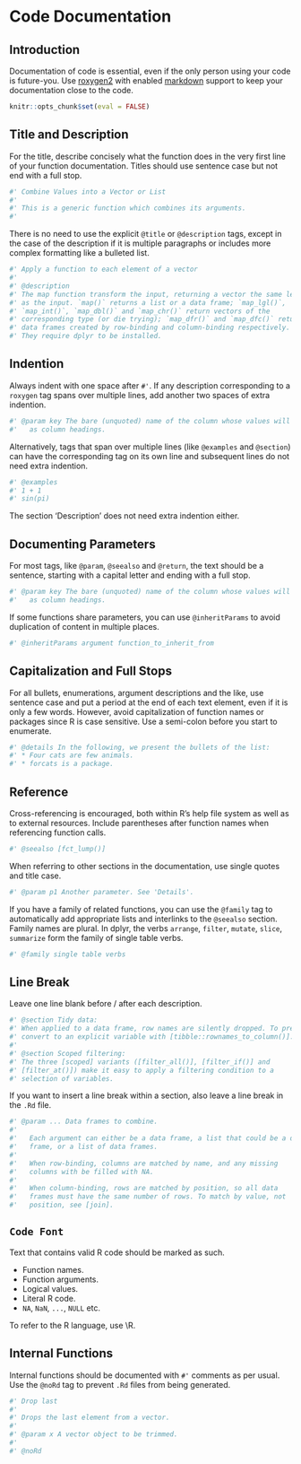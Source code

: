 # Code Documentation

## Introduction

Documentation of code is essential, even if the only person using your code 
is future-you. Use [roxygen2](https://github.com/klutometis/roxygen) with 
enabled [markdown](https://github.com/klutometis/roxygen/blob/master/vignettes/markdown.Rmd)
support to keep your documentation close to the code.

```r
knitr::opts_chunk$set(eval = FALSE)
```

## Title and Description
For the title, describe concisely what the function does in the very 
first line of your function documentation. Titles should use sentence case 
but not end with a full stop.
```r
#' Combine Values into a Vector or List
#' 
#' This is a generic function which combines its arguments.
#'
```

There is no need to use the explicit `@title` or `@description` tags, except 
in the case of the description if it is multiple paragraphs or includes 
more complex formatting like a bulleted list. 
```r
#' Apply a function to each element of a vector
#'
#' @description
#' The map function transform the input, returning a vector the same length
#' as the input. `map()` returns a list or a data frame; `map_lgl()`,
#' `map_int()`, `map_dbl()` and `map_chr()` return vectors of the
#' corresponding type (or die trying); `map_dfr()` and `map_dfc()` return
#' data frames created by row-binding and column-binding respectively.
#' They require dplyr to be installed.

```

## Indention
Always indent with one space after `#'`. If any description corresponding to a 
`roxygen` tag spans over multiple lines, add another two spaces of extra 
indention.
```r
#' @param key The bare (unquoted) name of the column whose values will be used 
#'   as column headings. 
```

Alternatively, tags that span over multiple lines (like `@examples` and 
`@section`) can have the corresponding tag on its own line and subsequent lines 
do not need extra indention.
```r
#' @examples
#' 1 + 1
#' sin(pi)
```
The section 'Description' does not need extra indention either.

## Documenting Parameters
For most tags, like `@param`, `@seealso` and `@return`, the text should be a 
sentence, starting with a capital letter and ending with a full stop.
```r
#' @param key The bare (unquoted) name of the column whose values will be used 
#'   as column headings. 
```

If some functions share parameters, you can use `@inheritParams` to avoid 
duplication of content in multiple places.
```r
#' @inheritParams argument function_to_inherit_from
```

## Capitalization and Full Stops
For all bullets, enumerations, argument descriptions and the like, use sentence
case and put a period at the end of each text element, even if it is only a few 
words. However, avoid capitalization of function names or packages since R is 
case sensitive. Use a semi-colon before you start to enumerate.
```r
#' @details In the following, we present the bullets of the list:
#' * Four cats are few animals.
#' * forcats is a package.
```

## Reference
Cross-referencing is encouraged, both within R's help file system as well as to 
external resources. Include parentheses after function names when 
referencing function calls.
```r
#' @seealso [fct_lump()] 
```

When referring to other sections in the documentation, use single quotes and 
title case.
```r
#' @param p1 Another parameter. See 'Details'.
```

If you have a family of related functions, you can use the `@family` tag to 
automatically add appropriate lists and interlinks to the `@seealso` section.
Family names are plural. In dplyr, the verbs `arrange`, `filter`, `mutate`,
`slice`, `summarize` form the family of single table verbs.
```r
#' @family single table verbs
```

## Line Break
Leave one line blank before / after each description. 
```r
#' @section Tidy data:
#' When applied to a data frame, row names are silently dropped. To preserve,
#' convert to an explicit variable with [tibble::rownames_to_column()].
#'
#' @section Scoped filtering:
#' The three [scoped] variants ([filter_all()], [filter_if()] and
#' [filter_at()]) make it easy to apply a filtering condition to a
#' selection of variables.
```

If you want to insert a line break within a section, also leave a line break in the 
`.Rd` file.
```r
#' @param ... Data frames to combine.
#'
#'   Each argument can either be a data frame, a list that could be a data
#'   frame, or a list of data frames.
#'
#'   When row-binding, columns are matched by name, and any missing
#'   columns with be filled with NA.
#'
#'   When column-binding, rows are matched by position, so all data
#'   frames must have the same number of rows. To match by value, not
#'   position, see [join].
```

## `Code Font`
Text that contains valid R code should be marked as such.

* Function names.
* Function arguments. 
* Logical values.
* Literal R code.
* `NA`, `NaN`, `...`, `NULL` etc.

To refer to the R language, use \\R.

## Internal Functions

Internal functions should be documented with `#'` comments as per usual. 
Use the `@noRd` tag to prevent `.Rd` files from being generated.

```r
#' Drop last
#'
#' Drops the last element from a vector.
#'
#' @param x A vector object to be trimmed.
#'
#' @noRd
```

